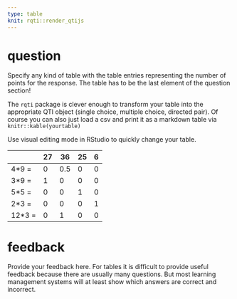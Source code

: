 ```yaml
---
type: table
knit: rqti::render_qtijs
---
```


# question

Specify any kind of table with the table entries representing the number of points for the response. The table has to be the last element of the question section!

The `rqti` package is clever enough to transform your table into the appropriate QTI object (single choice, multiple choice, directed pair). Of course you can also just load a csv and print it as a markdown table via `knitr::kable(yourtable)`

Use visual editing mode in RStudio to quickly change your table.

|      |27|36 |25| 6 |
|------|--|---|--|---|
|4*9 = |0 |0.5|0 | 0 |
|3*9 = |1 |0  |0 | 0 |
|5*5 = |0 |0  |1 | 0 |
|2*3 = |0 |0  |0 | 1 |
|12*3 =|0 |1  |0 | 0 |

# feedback

Provide your feedback here. For tables it is difficult to provide useful feedback because there are usually many questions. But most learning management systems will at least show which answers are correct and incorrect.
